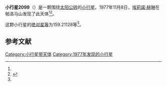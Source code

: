 {{Infobox planet
| bgcolour = #FFFFC0
| name = 2099 Opik
| symbol = 
| image = 
| caption = 
| discovery = yes
| discovery_ref = 
| discoverer = [[埃莉諾·赫琳|埃莉諾·赫琳]]
| discovery_site = [[帕洛马山|帕洛马山]] 
| discovered = 1977年11月8日
| designations = yes
| mp_name = 
| named_after = 
| alt_names = 1977 VB/ 1977 UL2
| mp_category = [[越火小行星|越火小行星]]
| orbit_ref = <ref name="a">[http://ssd.jpl.nasa.gov/sbdb.cgi?sstr=2099 2099 Opik] {{Wayback|url=http://ssd.jpl.nasa.gov/sbdb.cgi?sstr=2099 |date=20210119005024 }}，小行星數據庫瀏覽器（JPL Small-Body Database Browser）－[[美国国家航空航天局|美国国家航空航天局]]喷气推进实验室</ref>
| epoch = 2456400.5 (2013年4月18日更新)
| aphelion = {{convert|3.1375651|AU|km|3|abbr=on|lk=out}}
| perihelion = {{convert|1.4689767|AU|km|3|abbr=on}}
| semimajor = {{convert|2.3032709|AU|km|3|abbr=on}}
| eccentricity = 0.3622215
| period = 1276.779655 [[日|日]]<br />3.5[[儒略年|儒略年]]
| avg_speed = 
| inclination = 26.96653
| asc_node = 218.86257
| mean_anomaly = 
| arg_peri = 159.21128
| satellites = 
| physical_characteristics = yes
| dimensions = 
| mass = 
| density = 
| surface_grav = 
| escape_velocity = 
| sidereal_day = 
| axial_tilt = 
| pole_ecliptic_lat = 
| pole_ecliptic_lon = 
| albedo = 
| temperatures= 
| temp_name1 = 
| mean_temp_1 = 
| max_temp_1 = 
| temp_name2 = 
| max_temp_2 = 
| spectral_type = 
| abs_magnitude = 159.21128
}}

'''小行星2099'''（{{lang-en|2099 Opik}}）是一颗围绕[[太阳|太阳]][[公转|公转]]的[[小行星|小行星]]。1977年11月8日，[[埃莉諾·赫琳|埃莉諾·赫琳]]在帕洛马山发现了此天体<ref name="a" /><ref>{{cite news|title=小行星列表|url=http://cfa-www.harvard.edu/iau/lists/NumberedMPs.txt|accessdate=2013-07-08|newspaper=哈佛大学|archive-date=2008-05-17|archive-url=https://web.archive.org/web/20080517010638/http://cfa-www.harvard.edu/iau/lists/NumberedMPs.txt|dead-url=no}}</ref>。

这颗小行星的[[绝对星等|绝对星等]]为159.21128等<ref name="a" />。

==参考文献==
{{reflist}}
{{Minor Planet Number|[[小行星2098|小行星2098]]|[[小行星2100|小行星2100]]}}

{{小天体}}

[[Category:小行星带天体|Category:小行星带天体]]
[[Category:1977年发现的小行星|Category:1977年发现的小行星]]

{{asteroid-stub}}